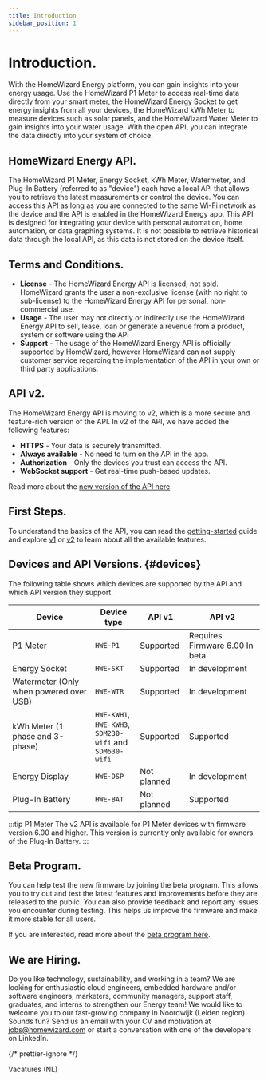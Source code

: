 ```yaml
---
title: Introduction
sidebar_position: 1
---
```



# Introduction.

With the HomeWizard Energy platform, you can gain insights into your energy usage. Use the HomeWizard <Link to="https://www.homewizard.com/p1-meter/">P1 Meter</Link> to access real-time data directly from your smart meter, the HomeWizard <Link to="https://www.homewizard.com/energy-socket">Energy Socket</Link> to get energy insights from all your devices, the HomeWizard <Link to="https://www.homewizard.com/kwh-meter">kWh Meter</Link> to measure devices such as solar panels, and the HomeWizard <Link to="https://www.homewizard.com/watermeter">Water Meter</Link> to gain insights into your water usage. With the open API, you can integrate the data directly into your system of choice.

## HomeWizard Energy API.

The HomeWizard P1 Meter, Energy Socket, kWh Meter, Watermeter, and Plug-In Battery (referred to as "device") each have a local API that allows you to retrieve the latest measurements or control the device. You can access this API as long as you are connected to the same Wi-Fi network as the device and the API is enabled in the HomeWizard Energy app. This API is designed for integrating your device with personal automation, home automation, or data graphing systems. It is not possible to retrieve historical data through the local API, as this data is not stored on the device itself.

## Terms and Conditions.

-   **License** - The HomeWizard Energy API is licensed, not sold. HomeWizard grants the user a non-exclusive license (with no right to sub-license) to the HomeWizard Energy API for personal, non-commercial use.
-   **Usage** - The user may not directly or indirectly use the HomeWizard Energy API to sell, lease, loan or generate a revenue from a product, system or software using the API
-   **Support** - The usage of the HomeWizard Energy API is officially supported by HomeWizard, however HomeWizard can not supply customer service regarding the implementation of the API in your own or third party applications.

## API v2.

The HomeWizard Energy API is moving to v2, which is a more secure and feature-rich version of the API. In v2 of the API, we have added the following features:

-   **HTTPS** - Your data is securely transmitted.
-   **Always available** - No need to turn on the API in the app.
-   **Authorization** - Only the devices you trust can access the API.
-   **WebSocket support** - Get real-time push-based updates.

Read more about the [new version of the API here](/docs/category/api-v2).

## First Steps.

To understand the basics of the API, you can read the [getting-started](/docs/getting-started) guide and explore [v1](/docs/category/api-v1) or [v2](/docs/category/api-v2) to learn about all the available features.

## Devices and API Versions. {#devices}

The following table shows which devices are supported by the API and which API version they support.

| Device                                  | Device type                                                             | API v1                                                                     | API v2                                                                                                                                                                      |
| --------------------------------------- | ----------------------------------------------------------------------- | -------------------------------------------------------------------------- | --------------------------------------------------------------------------------------------------------------------------------------------------------------------------- |
| P1 Meter                                | `HWE-P1`                                                                | <Badge colorName='hw-green' icon="mdi:check" detail='v1'>Supported</Badge> | <Badge colorName='hw-green' icon="mdi:check" detail='2.0.0'>Requires Firmware 6.00</Badge> <Badge colorName='hw-purple' icon="mdi:test-tube" detail='2.1.0'>In beta</Badge> |
| Energy Socket                           | `HWE-SKT`                                                               | <Badge colorName='hw-green' icon="mdi:check" detail='v1'>Supported</Badge> | <Badge colorName='hw-grey' icon="mdi:wrench">In development</Badge>                                                                                                         |
| Watermeter (Only when powered over USB) | `HWE-WTR`                                                               | <Badge colorName='hw-green' icon="mdi:check" detail='v1'>Supported</Badge> | <Badge colorName='hw-grey' icon="mdi:wrench">In development</Badge>                                                                                                         |
| kWh Meter (1 phase and 3-phase)         | `HWE-KWH1`,<br /> `HWE-KWH3`,<br />`SDM230-wifi` and<br />`SDM630-wifi` | <Badge colorName='hw-green' icon="mdi:check" detail='v1'>Supported</Badge> | <Badge colorName='hw-green' icon="mdi:check" detail='2.1.0'>Supported</Badge>                                                                                               |
| Energy Display                          | `HWE-DSP`                                                               | <Badge colorName='hw-grey' icon="mdi:close">Not planned</Badge>            | <Badge colorName='hw-grey' icon="mdi:wrench">In development</Badge>                                                                                                         |
| Plug-In Battery                         | `HWE-BAT`                                                               | <Badge colorName='hw-grey' icon="mdi:close">Not planned</Badge>            | <Badge colorName='hw-green' icon="mdi:check" detail='2.0.1'>Supported</Badge>                                                                                               |

:::tip P1 Meter
The v2 API is available for P1 Meter devices with firmware version 6.00 and higher. This version is currently only available for owners of the Plug-In Battery.
:::

## Beta Program.

You can help test the new firmware by joining the beta program. This allows you to try out and test the latest features and improvements before they are released to the public. You can also provide feedback and report any issues you encounter during testing. This helps us improve the firmware and make it more stable for all users.

If you are interested, read more about the [beta program here](https://www.github.com/homewizard/beta).

## We are Hiring.

Do you like technology, sustainability, and working in a team? We are looking for enthusiastic cloud engineers, embedded hardware and/or software engineers, marketers, community managers, support staff, graduates, and interns to strengthen our Energy team! We would like to welcome you to our fast-growing company in Noordwijk (Leiden region). Sounds fun? Send us an email with your CV and motivation at jobs@homewizard.com or start a conversation with one of the developers on <Link to="https://www.linkedin.com/company/homewizard/people">LinkedIn</Link>.

{/* prettier-ignore */}
<Link className='button button--secondary' to='https://www.homewizard.com/nl/vacatures/'>Vacatures (NL)</Link>

